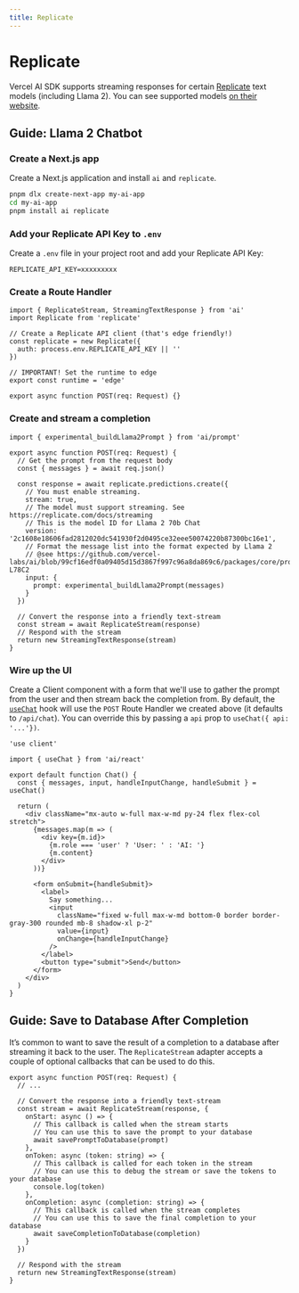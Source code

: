 ```yaml
---
title: Replicate
---
```



# Replicate

Vercel AI SDK supports streaming responses for certain [Replicate](https://replicate.com) text models (including Llama 2).
You can see supported models [on their website](https://replicate.com/docs/streaming).

## Guide: Llama 2 Chatbot

<Steps>

### Create a Next.js app

Create a Next.js application and install `ai` and `replicate`.

```sh
pnpm dlx create-next-app my-ai-app
cd my-ai-app
pnpm install ai replicate
```

### Add your Replicate API Key to `.env`

Create a `.env` file in your project root and add your Replicate API Key:

```env filename=".env"
REPLICATE_API_KEY=xxxxxxxxx
```

### Create a Route Handler

```tsx filename="app/api/chat/route.ts" showLineNumbers
import { ReplicateStream, StreamingTextResponse } from 'ai'
import Replicate from 'replicate'

// Create a Replicate API client (that's edge friendly!)
const replicate = new Replicate({
  auth: process.env.REPLICATE_API_KEY || ''
})

// IMPORTANT! Set the runtime to edge
export const runtime = 'edge'

export async function POST(req: Request) {}
```

### Create and stream a completion

```tsx filename="app/api/completion/route.ts" showLineNumbers
import { experimental_buildLlama2Prompt } from 'ai/prompt'

export async function POST(req: Request) {
  // Get the prompt from the request body
  const { messages } = await req.json()

  const response = await replicate.predictions.create({
    // You must enable streaming.
    stream: true,
    // The model must support streaming. See https://replicate.com/docs/streaming
    // This is the model ID for Llama 2 70b Chat
    version: '2c1608e18606fad2812020dc541930f2d0495ce32eee50074220b87300bc16e1',
    // Format the message list into the format expected by Llama 2
    // @see https://github.com/vercel-labs/ai/blob/99cf16edf0a09405d15d3867f997c96a8da869c6/packages/core/prompts/huggingface.ts#L53C1-L78C2
    input: {
      prompt: experimental_buildLlama2Prompt(messages)
    }
  })

  // Convert the response into a friendly text-stream
  const stream = await ReplicateStream(response)
  // Respond with the stream
  return new StreamingTextResponse(stream)
}
```

### Wire up the UI

Create a Client component with a form that we'll use to gather the prompt from the user and then stream back the completion from.
By default, the [`useChat`](/docs/api-reference/use-chat) hook will use the `POST` Route Handler we created above (it defaults to `/api/chat`). You can override this by passing a `api` prop to `useChat({ api: '...'})`.

```tsx filename="app/page.tsx" showLineNumbers
'use client'

import { useChat } from 'ai/react'

export default function Chat() {
  const { messages, input, handleInputChange, handleSubmit } = useChat()

  return (
    <div className="mx-auto w-full max-w-md py-24 flex flex-col stretch">
      {messages.map(m => (
        <div key={m.id}>
          {m.role === 'user' ? 'User: ' : 'AI: '}
          {m.content}
        </div>
      ))}

      <form onSubmit={handleSubmit}>
        <label>
          Say something...
          <input
            className="fixed w-full max-w-md bottom-0 border border-gray-300 rounded mb-8 shadow-xl p-2"
            value={input}
            onChange={handleInputChange}
          />
        </label>
        <button type="submit">Send</button>
      </form>
    </div>
  )
}
```

</Steps>

## Guide: Save to Database After Completion

It’s common to want to save the result of a completion to a database after streaming it back to the user. The `ReplicateStream` adapter accepts a couple of optional callbacks that can be used to do this.

```tsx filename="app/api/chat/route.ts" showLineNumbers
export async function POST(req: Request) {
  // ...

  // Convert the response into a friendly text-stream
  const stream = await ReplicateStream(response, {
    onStart: async () => {
      // This callback is called when the stream starts
      // You can use this to save the prompt to your database
      await savePromptToDatabase(prompt)
    },
    onToken: async (token: string) => {
      // This callback is called for each token in the stream
      // You can use this to debug the stream or save the tokens to your database
      console.log(token)
    },
    onCompletion: async (completion: string) => {
      // This callback is called when the stream completes
      // You can use this to save the final completion to your database
      await saveCompletionToDatabase(completion)
    }
  })

  // Respond with the stream
  return new StreamingTextResponse(stream)
}
```
